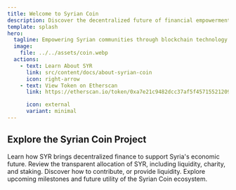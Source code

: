 ```yaml
---
title: Welcome to Syrian Coin
description: Discover the decentralized future of financial empowerment for Syria.
template: splash
hero:
  tagline: Empowering Syrian communities through blockchain technology.
  image:
    file: ../../assets/coin.webp
  actions:
    - text: Learn About SYR
      link: src/content/docs/about-syrian-coin
      icon: right-arrow
    - text: View Token on Etherscan
      link: https://etherscan.io/token/0xa7e21c9482dcc37af5f45715521209007372c828

      icon: external
      variant: minimal
---
```



## Explore the Syrian Coin Project

<CardGrid stagger>
  <Card title="What is Syrian Coin?" icon="star" href="/docs/about-syrian-coin">
    Learn how SYR brings decentralized finance to support Syria's economic future.
  </Card>
  <Card title="Tokenomics" icon="book" href="/docs/tokenomics">
    Review the transparent allocation of SYR, including liquidity, charity, and staking.
  </Card>
  <Card title="Get Involved" icon="plus">
    Discover how to contribute, or provide liquidity.
  </Card>
  <Card title="Roadmap" icon="right-arrow" href="/docs/roadmap">
    Explore upcoming milestones and future utility of the Syrian Coin ecosystem.
  </Card>
</CardGrid>
